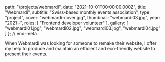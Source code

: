
  path: "/projects/webmardi",
  date: "2021-10-01T00:00:00.000Z",
  title: "Webmardi",
  subtitle: "Swiss-based monthly events association",
  type: "project",
  cover: "webmardi-cover.jpg",
  thumbnail: "webmardi03.jpg",
  year: "2021 -",
  roles: [
    "Frontend developer volunteer"
  ],
  gallery: [
    "webmardi01.jpg",
    "webmardi02.jpg",
    "webmardi03.jpg",
    "webmardi04.jpg"
  ]
}; // end-meta

When Webmardi was looking for someone to remake their website, I offer my help to produce and maintain an efficient and eco-friendly website to present their events.
